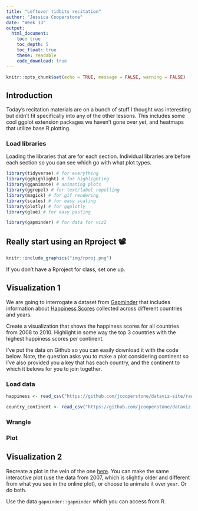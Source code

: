 ```yaml
---
title: "Leftover tidbits recitation"
author: "Jessica Cooperstone"
date: "Week 13"
output:
  html_document:
    toc: true
    toc_depth: 5
    toc_float: true
    theme: readable
    code_download: true
---
```


```r
knitr::opts_chunk$set(echo = TRUE, message = FALSE, warning = FALSE)
```

## Introduction

Today's recitation materials are on a bunch of stuff I thought was interesting but didn't fit specifically into any of the other lessons. This includes some cool ggplot extension packages we haven't gone over yet, and heatmaps that utilize base R plotting.

### Load libraries
Loading the libraries that are for each section. Individual libraries are before each section so you can see which go with what plot types.
```r
library(tidyverse) # for everything
library(gghighlight) # for highlighting
library(gganimate) # animating plots
library(ggrepel) # for text/label repelling
library(magick) # for gif rendering
library(scales) # for easy scaling
library(plotly) # for ggplotly
library(glue) # for easy pasting

library(gapminder) # for data for viz2
```


## Really start using an Rproject 📽️

```r
knitr::include_graphics("img/rproj.png")
```

If you don't have a Rproject for class, set one up.

## Visualization 1
We are going to interrogate a  dataset from [Gapminder](https://www.gapminder.org/) that includes information about [Happiness Scores](http://gapm.io/dhapiscore_whr) collected across different countries and years. 

Create a visualization that shows the happiness scores for all countries from 2008 to 2010. Highlight in some way the top 3 countries with the highest happiness scores per continent.

I've put the data on Github so you can easily download it with the code below. Note, the question asks you to make a plot considering continent so I've also provided you a key that has each country, and the continent to which it belows for you to join together.

### Load data
```r
happiness <- read_csv("https://github.com/jcooperstone/dataviz-site/raw/master/4_12_leftovers/data/hapiscore_whr.csv")

country_continent <- read_csv("https://github.com/jcooperstone/dataviz-site/raw/master/4_12_leftovers/data/country_continent.csv")
```

### Wrangle

### Plot

## Visualization 2
Recreate a plot in the vein of the one [here](https://www.gapminder.org/tools/#$chart-type=bubbles&url=v1). You can make the same interactive plot (use the data from 2007, which is slightly older and different from what you see in the online plot), or choose to animate it over `year`. Or do both.

Use the data `gapminder::gapminder` which you can access from R.

